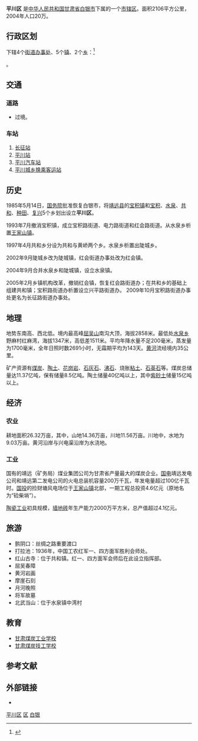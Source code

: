 {{Infobox China County
|county  = 平川区
|Photo = File:平川文化馆 - panoramio.jpg
|Photoname=
|officerTitle=
|officer=
|officerTitle2=
|officer2=
|map =
|map size =
|Pinyin   =Píng Chuān Qū 
|Belong = [[甘肃省|甘肃省]][[白银市|白银市]]
|Types= [[市辖区|市辖区]]
|admincode =
|founded =
|seat =
|division=
|town=
|township=
|subdistrict=
|area = 2106平方公里
|area water =
|census yr = 2004年
|pop =20万
|density =
|postcode =730913
|areacode=0943
|carlicense=
|web = https://www.bypc.gov.cn/
|dialect= [[中原官话|中原官话]][[秦陇片|秦陇片]][[靖远话|靖远话]]
[[中原官话|中原官话]][[陇中片|陇中片]][[会宁话|会宁话]]（少数甘肃省会宁县附近乡镇地区）|station=[[长征站|长征站]]；[[平川站|平川站]]；[[平川汽车站|平川汽车站]]；[[平川城乡汽车换乘站|平川城乡汽车换乘站]]；|车站=[[长征站|长征站]]；[[平川站|平川站]]；[[平川汽车站|平川汽车站]]；[[平川城乡汽车换乘站|平川城乡汽车换乘站]]；}}
'''平川区''' 是[[中华人民共和国|中华人民共和国]][[甘肃省|甘肃省]][[白银市|白银市]]下属的一个[[市辖区|市辖区]]。面积2106平方公里，2004年人口20万。

== 行政区划 ==
{{PAGENAMEBASE}}下辖4个[[街道办事处|街道办事处]]、5个[[镇|镇]]、2个[[乡_(中华人民共和国)|乡]]：<ref>{{PRC admin/ref sgc|62/04/03/000/000}}</ref>

{{PRC admin/children|62/04/03/000/000}}。

== 交通 ==

=== 道路 ===

*{{中国国道名|341}}过境。

=== 车站 ===

# [[长征站|长征站]]
# [[白银平川站|平川站]]
# [[平川汽车站|平川汽车站]]
# [[平川城乡换乘客运站|平川城乡换乘客运站]]

==历史==
1985年5月14日，[[中华人民共和国国务院|国务院]]批准恢复白银市，将[[靖远县|靖远县]]的[[宝积镇|宝积镇]]和[[宝积乡|宝积]]、[[水泉镇|水泉]]、[[共和镇_(白银市)|共和]]、[[种田乡|种田]]、[[复兴乡_(白银市)|复兴]]5个乡划出设立'''平川区'''。

1993年7月撤消宝积镇，成立宝积路街道、电力路街道和红会路街道。从水泉乡析置[[王家山镇|王家山镇]]。

1997年4月共和乡分设为共和与黄峤两个乡。水泉乡析置出陡城乡。

2002年9月陡城乡改为陡城镇，红会街道办事处改为红会镇。

2004年9月合并水泉乡和陡城镇，设立水泉镇。

2005年2月乡镇机构改革，撤销红会镇，恢复红会路街道办；在共和乡的基础上组建共和镇；宝积路街道办析置设立兴平路街道办。 2009年10月宝积路街道办事处更名为长征路街道办事处。

==地理==
地势东南高、西北低。境内最高峰[[屈吴山|屈吴山]]南沟大顶，海拔2858米。最低处[[水泉乡|水泉乡]]野麻村红麻湾，海拔1347米，高低差1511米。平均年降水量不足200毫米，蒸发量为1700毫米，全年日照时数2691小时，无霜期平均为143天。[[黄河|黄河]]流经境内35公里。

矿产资源有[[煤炭|煤炭]]、[[陶土|陶土]]、[[花岗岩|花岗岩]]、[[石灰石|石灰石]]、[[沸石|沸石]]、烧胀[[粘土|粘土]]、[[石英石|石英石]]等。煤炭总储量达11.37亿吨，保有储量8.5亿吨。陶土储量40亿吨以上，其中[[紫砂土|紫砂土]]储量15亿吨以上。

==经济==
===农业===
耕地面积26.32万亩，其中，山地14.36万亩，川地11.56万亩。川地中，水地为9.03万亩。黄河沿岸与兴电渠沿岸为水浇地。
===工业===
国有的靖远（矿务局）煤业集团公司为甘肃省产量最大的煤炭企业。[[中国国电集团|国电]]靖远发电公司和靖远第二发电公司的火电总装机容量200万千瓦，年发电量超过100亿千瓦时。[[国投电力|国投]]的捡财塘风电场位于[[王家山镇|王家山镇]]北部，一期工程总投资4.6亿元（原地名为“硷柴埫”）。

[[陶瓷工业|陶瓷工业]]初具规模，[[地砖|墙地砖]]年生产能力2000万平方米，总产值超过4.1亿元。 

==旅游==
*鹯阴口：丝绸之路重要渡口
*打拉池：1936年，中国工农红军一、四方面军胜利会师处。
*红山古寺：位于共和镇。红一、四方面军会师后在此设立指挥部。
*屈吴春障
*黄河岩画
*摩崖石刻
*月河晚照
*将军故墓
*北武当山：位于水泉镇中湾村

==教育==
*[[甘肃煤炭工业学校|甘肃煤炭工业学校]]
*[[甘肃煤炭技工学校|甘肃煤炭技工学校]]

== 参考文献 ==
{{reflist}}

== 外部链接 ==
* {{Official website|http://www.bypc.gov.cn/|name=白银市平川区人民政府}}

{{平川区行政区划}}
{{白银市行政区划}}
{{甘肃行政区划}}

[[Category:平川区|]]
[[Category:白银区县|区]]
[[Category:甘肃市辖区|白银]]